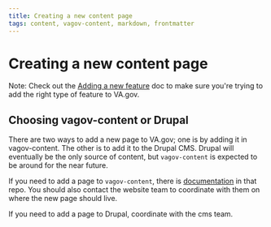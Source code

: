 ```yaml
---
title: Creating a new content page
tags: content, vagov-content, markdown, frontmatter
---
```


# Creating a new content page

Note: Check out the [Adding a new feature](/getting-started/common-tasks/new-feature) doc to make sure you're trying to add the right type of feature to VA.gov.

## Choosing vagov-content or Drupal

There are two ways to add a new page to VA.gov; one is by adding it in vagov-content. The other is to add it to the Drupal CMS. Drupal will eventually be the only source of content, but `vagov-content` is expected to be around for the near future.

If you need to add a page to `vagov-content`, there is [documentation](https://github.com/department-of-veterans-affairs/vagov-content/blob/master/docs/index.md) in that repo. You should also contact the website team to coordinate with them on where the new page should live.

If you need to add a page to Drupal, coordinate with the cms team.
